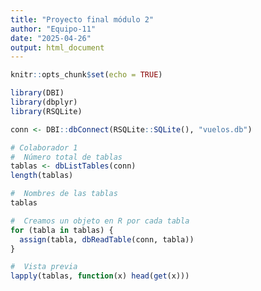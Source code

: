 ```yaml
---
title: "Proyecto final módulo 2"
author: "Equipo-11"
date: "2025-04-26"
output: html_document
---
```


```r
knitr::opts_chunk$set(echo = TRUE)
```

```r
library(DBI)
library(dbplyr)
library(RSQLite)

conn <- DBI::dbConnect(RSQLite::SQLite(), "vuelos.db")
```



```r
# Colaborador 1
#  Número total de tablas
tablas <- dbListTables(conn)
length(tablas)

#  Nombres de las tablas
tablas

#  Creamos un objeto en R por cada tabla
for (tabla in tablas) {
  assign(tabla, dbReadTable(conn, tabla))
}

#  Vista previa 
lapply(tablas, function(x) head(get(x)))

```

